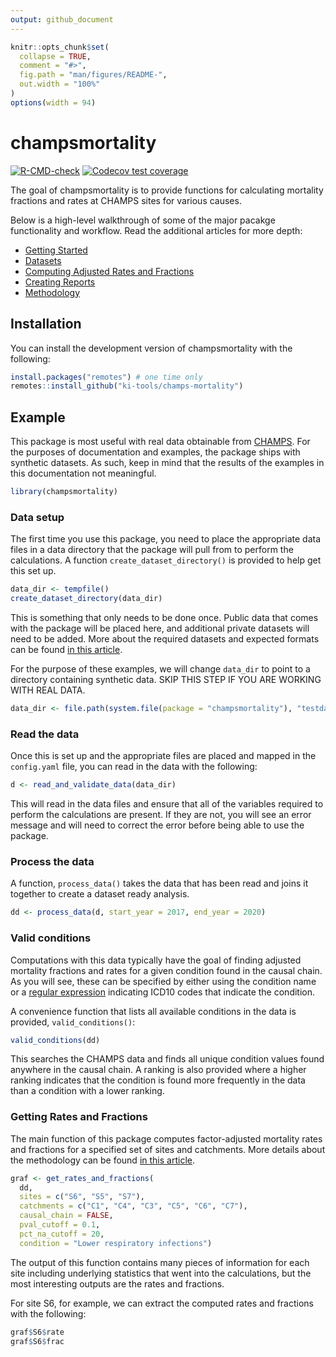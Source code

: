 ```yaml
---
output: github_document
---
```


<!-- README.md is generated from README.Rmd. Please edit that file -->

<!-- devtools::build_readme() -->

```r
knitr::opts_chunk$set(
  collapse = TRUE,
  comment = "#>",
  fig.path = "man/figures/README-",
  out.width = "100%"
)
options(width = 94)
```

# champsmortality

<!-- badges: start -->
[![R-CMD-check](https://github.com/ki-tools/champs-mortality/actions/workflows/R-CMD-check.yaml/badge.svg)](https://github.com/ki-tools/champs-mortality/actions/workflows/R-CMD-check.yaml)
[![Codecov test coverage](https://codecov.io/gh/ki-tools/champs-mortality/branch/main/graph/badge.svg)](https://app.codecov.io/gh/ki-tools/champs-mortality?branch=main)
<!-- badges: end -->

The goal of champsmortality is to provide functions for calculating mortality fractions and rates at CHAMPS sites for various causes.

Below is a high-level walkthrough of some of the major pacakge functionality and workflow. Read the additional articles for more depth:

- [Getting Started](articles/getting-started.html)
- [Datasets](articles/datasets.html)
- [Computing Adjusted Rates and Fractions](articles/analysis.html)
- [Creating Reports](articles/reports.html)
- [Methodology](articles/methodology.html)

## Installation

You can install the development version of champsmortality with the following:

``` r
install.packages("remotes") # one time only
remotes::install_github("ki-tools/champs-mortality")
```

## Example

This package is most useful with real data obtainable from [CHAMPS](https://champshealth.org/data/). For the purposes of documentation and examples, the package ships with synthetic datasets. As such, keep in mind that the results of the examples in this documentation not meaningful.

```r
library(champsmortality)
```

### Data setup

The first time you use this package, you need to place the appropriate data files in a data directory that the package will pull from to perform the calculations. A function `create_dataset_directory()` is provided to help get this set up.

```r
data_dir <- tempfile()
create_dataset_directory(data_dir)
```

This is something that only needs to be done once. Public data that comes with the package will be placed here, and additional private datasets will need to be added. More about the required datasets and expected formats can be found [in this article](articles/datasets.html).

For the purpose of these examples, we will change `data_dir` to point to a directory containing synthetic data. SKIP THIS STEP IF YOU ARE WORKING WITH REAL DATA.

```r
data_dir <- file.path(system.file(package = "champsmortality"), "testdata")
```

### Read the data

Once this is set up and the appropriate files are placed and mapped in the `config.yaml` file, you can read in the data with the following:

```r
d <- read_and_validate_data(data_dir)
```

This will read in the data files and ensure that all of the variables required to perform the calculations are present. If they are not, you will see an error message and will need to correct the error before being able to use the package.

### Process the data

A function, `process_data()` takes the data that has been read and joins it together to create a dataset ready analysis.
```r
dd <- process_data(d, start_year = 2017, end_year = 2020)
```

### Valid conditions

Computations with this data typically have the goal of finding adjusted mortality fractions and rates for a given condition found in the causal chain. As you will see, these can be specified by either using the condition name or a [regular expression](https://www.sitepoint.com/learn-regex/) indicating ICD10 codes that indicate the condition.

A convenience function that lists all available conditions in the data is provided, `valid_conditions()`:

```r
valid_conditions(dd)
```

This searches the CHAMPS data and finds all unique condition values found anywhere in the causal chain. A ranking is also provided where a higher ranking indicates that the condition is found more frequently in the data than a condition with a lower ranking.

### Getting Rates and Fractions

The main function of this package computes factor-adjusted mortality rates and fractions for a specified set of sites and catchments. More details about the methodology can be found [in this article](methodology.html).

```r
graf <- get_rates_and_fractions(
  dd,
  sites = c("S6", "S5", "S7"),
  catchments = c("C1", "C4", "C3", "C5", "C6", "C7"),
  causal_chain = FALSE,
  pval_cutoff = 0.1,
  pct_na_cutoff = 20,
  condition = "Lower respiratory infections")
```

The output of this function contains many pieces of information for each site including underlying statistics that went into the calculations, but the most interesting outputs are the rates and fractions.

For site S6, for example, we can extract the computed rates and fractions with the following:

```r
graf$S6$rate
graf$S6$frac
```
